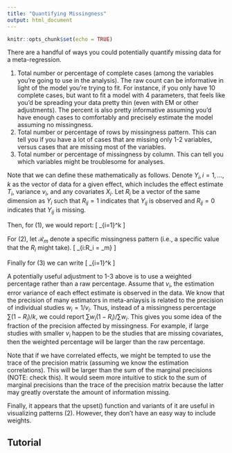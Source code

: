 ```yaml
---
title: "Quantifying Missingness"
output: html_document
---
```


```r
knitr::opts_chunk$set(echo = TRUE)
```

There are a handful of ways you could potentially quantify missing data for a meta-regression.

1. Total number or percentage of complete cases (among the variables you're going to use in the analysis). The raw count can be informative in light of the model you're trying to fit. For instance, if you only have 10 complete cases, but want to fit a model with 4 parameters, that feels like you'd be spreading your data pretty thin (even with EM or other adjustments). The percent is also pretty informative assuming you'd have enough cases to comfortably and precisely estimate the model assuming no missingness.
2. Total number or percentage of rows by missingness pattern. This can tell you if you have a lot of cases that are missing only 1-2 variables, versus cases that are missing most of the variables. 
3. Total number or percentage of missingness by column. This can tell you which variables might be troublesome for analyses.

Note that we can define these mathematically as follows. 
Denote $Y_i, i = 1, \ldots, k$ as the vector of data for a given effect, which includes the effect estimate $T_i$, variance $v_i$, and any covariates $X_i$. 
Let $R_i$ be a vector of the same dimension as $Y_i$ such that $R_{ij} = 1$ indicates that $Y_{ij}$ is observed and $R_{ij} = 0$ indicates that $Y_{ij}$ is missing. 

Then, for (1), we would report:
\[
\sum_{i=1}^k \frac{\mathbf{1}\{\sum_{j=1}^p R_{ij} < p\}}{k}
\]

For (2), let $\mathcal{R}_m$ denote a specific missingness pattern (i.e., a specific value that the $R_i$ might take).
\[
\sum_{i:R_i = \mathcal{R}_m} \frac{1}{k}
\]

Finally for (3) we can write
\[
\sum_{i=1}^k \frac{1 - R_{ij}}{k}
\]


A potentially useful adjustment to 1-3 above is to use a weighted percentage rather than a raw percentage. 
Assume that $v_i$, the estimation error variance of each effect estimate is observed in the data. 
We know that the precision of many estimators in meta-anlaysis is related to the precision of individual studies $w_i = 1/v_i$. 
Thus, instead of a missingness percentage $\sum (1 - R_i)/k$, we could report $\sum w_i(1 - R_i) / \sum w_i$. 
This gives you some idea of the fraction of the precision affected by missingness.
For example, if large studies with smaller $v_i$ happen to be the studies that are missing covariates, then the weighted percentage will be larger than the raw percentage.

Note that if we have correlated effects, we might be tempted to use the trace of the precision matrix (assuming we know the estimation correlations). This will be larger than the sum of the marginal precisions (NOTE: check this).
It would seem more intuitive to stick to the sum of marginal precisions than the trace of the precision matrix because the latter may greatly overstate the amount of information missing.

Finally, it appears that the upset() function and variants of it are useful in visualizing patterns (2). However, they don't have an easy way to include weights.


## Tutorial







